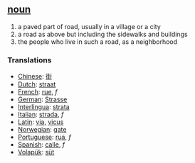 == [[noun]] ==
# a paved part of road, usually in a village or a city
# a road as above but including the sidewalks and buildings
# the people who live in such a road, as a neighborhood

=== Translations ===
*[[Chinese]]: [[街]]
*[[Dutch]]: [[straat]]
*[[French]]: [[rue]], ''f''
*[[German]]: [[Strasse]]
*[[Interlingua]]: [[strata]]
*[[Italian]]: [[strada]], ''f''
*[[Latin]]: [[via]], [[vicus]]
*[[Norwegian]]: [[gate]]
*[[Portuguese]]: [[rua]], ''f''
*[[Spanish]]: [[calle]], ''f''
*[[Volapük]]: [[süt]]